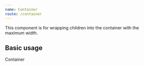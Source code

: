 ```yaml
---
name: Container
route: /container
---
```



This component is for wrapping children
into the container with the maximum width.

<Props of={Container} />

## Basic usage
<Playground>
  <Container maxWidth={600}>
    Container
  </Container>
</Playground>
